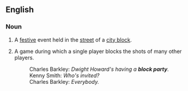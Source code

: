 ==English==

===Noun===
{{en-noun|block parties}}
# A [[festive]] event held in the [[street]] of a [[city block]].
# {{lb|en|basketball|slang}} A game during which a single player blocks the shots of many other players.
#: Charles Barkley: ''Dwight Howard's having a '''block party'''.''
#: Kenny Smith: ''Who's invited?''
#: Charles Barkley: ''Everybody.''